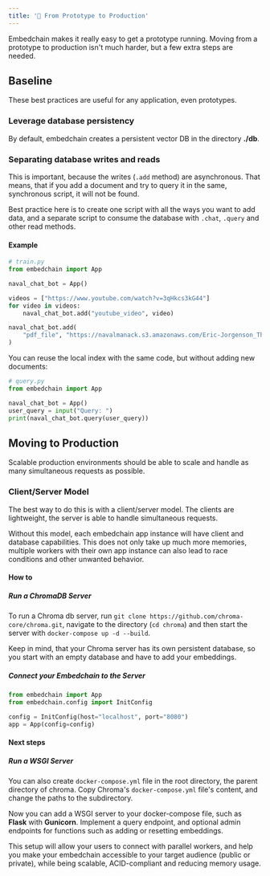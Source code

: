 ```yaml
---
title: '💸 From Prototype to Production'
---
```


Embedchain makes it really easy to get a prototype running. Moving from a prototype to production isn't much harder, but a few extra steps are needed.

## Baseline

These best practices are useful for any application, even prototypes.

### Leverage database persistency

By default, embedchain creates a persistent vector DB in the directory **./db**.

### Separating database writes and reads

This is important, because the writes (`.add` method) are asynchronous. That means, that if you add a document and try to query it in the same, synchronous script, it will not be found.

Best practice here is to create one script with all the ways you want to add data, and a separate script to consume the database with `.chat`, `.query` and other read methods.

#### Example

```python
# train.py
from embedchain import App

naval_chat_bot = App()

videos = ["https://www.youtube.com/watch?v=3qHkcs3kG44"]
for video in videos:
    naval_chat_bot.add("youtube_video", video)

naval_chat_bot.add(
    "pdf_file", "https://navalmanack.s3.amazonaws.com/Eric-Jorgenson_The-Almanack-of-Naval-Ravikant_Final.pdf"
)
```

You can reuse the local index with the same code, but without adding new documents:

```python
# query.py
from embedchain import App

naval_chat_bot = App()
user_query = input("Query: ")
print(naval_chat_bot.query(user_query))
```

## Moving to Production

Scalable production environments should be able to scale and handle as many simultaneous requests as possible.

### Client/Server Model

The best way to do this is with a client/server model. The clients are lightweight, the server is able to handle simultaneous requests.

Without this model, each embedchain app instance will have client and database capabilities.
This does not only take up much more memories, multiple workers with their own app instance can also lead to race conditions and other unwanted behavior.

#### How to

##### Run a ChromaDB Server

To run a Chroma db server, run `git clone https://github.com/chroma-core/chroma.git`, navigate to the directory (`cd chroma`) and then start the server with `docker-compose up -d --build`.

Keep in mind, that your Chroma server has its own persistent database, so you start with an empty database and have to add your embeddings.

##### Connect your Embedchain to the Server

```python
from embedchain import App
from embedchain.config import InitConfig

config = InitConfig(host="localhost", port="8080")
app = App(config=config)
```

#### Next steps

##### Run a WSGI Server

You can also create `docker-compose.yml` file in the root directory, the parent directory of chroma.
Copy Chroma's `docker-compose.yml` file's content, and change the paths to the subdirectory.

Now you can add a WSGI server to your docker-compose file, such as **Flask** with **Gunicorn**. Implement a query endpoint, and optional admin endpoints for functions such as adding or resetting embeddings.

This setup will allow your users to connect with parallel workers, and help you make your embedchain accessible to your target audience (public or private), while being scalable, ACID-compliant and reducing memory usage.
